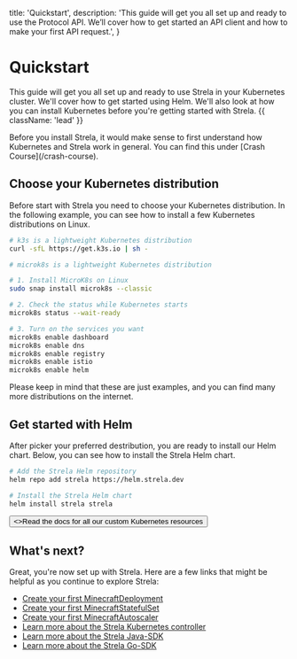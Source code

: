   title: 'Quickstart',
  description:
    'This guide will get you all set up and ready to use the Protocol API. We’ll cover how to get started an API client and how to make your first API request.',
}

# Quickstart

This guide will get you all set up and ready to use Strela in your Kubernetes cluster. We'll cover how to get started using Helm. We'll also look at how you can install Kubernetes before you're getting started with Strela. {{ className: 'lead' }}

<Note>
  Before you install Strela, it would make sense to first understand how Kubernetes and Strela work in general. You can find this under [Crash Course](/crash-course).
</Note>

## Choose your Kubernetes distribution

Before start with Strela you need to choose your Kubernetes distribution. In the following example, you can see how to install a few Kubernetes distributions on Linux.

<CodeGroup>

```bash {{ title: 'k3s' }}
# k3s is a lightweight Kubernetes distribution
curl -sfL https://get.k3s.io | sh -
```

```bash {{ title: 'microk8s'}}
# microk8s is a lightweight Kubernetes distribution

# 1. Install MicroK8s on Linux
sudo snap install microk8s --classic

# 2. Check the status while Kubernetes starts
microk8s status --wait-ready

# 3. Turn on the services you want
microk8s enable dashboard
microk8s enable dns
microk8s enable registry
microk8s enable istio
microk8s enable helm
```


</CodeGroup>

Please keep in mind that these are just examples, and you can find many more distributions on the internet.

## Get started with Helm

After picker your preferred destribution, you are ready to install our Helm chart. Below, you can see how to install the Strela Helm chart.

<CodeGroup>

```bash {{ title: 'Helm'}}
# Add the Strela Helm repository
helm repo add strela https://helm.strela.dev

# Install the Strela Helm chart
helm install strela strela
```

</CodeGroup>

<div className="not-prose">
  <Button href="/custom-resources" variant="text" arrow="right">
    <>Read the docs for all our custom Kubernetes resources</>
  </Button>
</div>

## What's next?

Great, you're now set up with Strela. Here are a few links that might be helpful as you continue to explore Strela:

- [Create your first MinecraftDeployment](#)
- [Create your first MinecraftStatefulSet](#)
- [Create your first MinecraftAutoscaler](#)
- [Learn more about the Strela Kubernetes controller](#)
- [Learn more about the Strela Java-SDK](#)
- [Learn more about the Strela Go-SDK](#)

